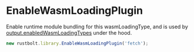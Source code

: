 # EnableWasmLoadingPlugin

Enable runtime module bundling for this wasmLoadingType, and is used by [output.enabledWasmLoadingTypes](/config/output#outputenabledwasmloadingtypes) under the hood.

```js
new rustbolt.library.EnableWasmLoadingPlugin('fetch');
```
